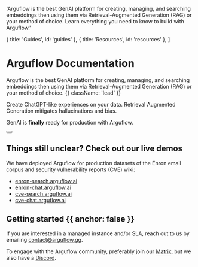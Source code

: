 
  'Arguflow is the best GenAI platform for creating, managing, and searching embeddings then using them via Retrieval-Augmented Generation (RAG) or your method of choice. Learn everything you need to know to build with Arguflow.'

  { title: 'Guides', id: 'guides' },
  { title: 'Resources', id: 'resources' },
]

<HeroPattern />

# Arguflow Documentation

Arguflow is the best GenAI platform for creating, managing, and searching embeddings then using them via Retrieval-Augmented Generation (RAG) or your method of choice. {{ className: 'lead' }}

Create ChatGPT-like experiences on your data. Retrieval Augmented Generation mitigates hallucinations and bias.

GenAI is **finally** ready for production with Arguflow.

<div className="not-prose mb-16 mt-6 flex gap-3">
  <Button href="/self-host-guide" arrow="right" children="Self Hosting Guide" />
</div>

## Things still unclear? Check out our live demos

We have deployed Arguflow for production datasets of the Enron email corpus and security vulnerability reports (CVE) wiki:

- [enron-search.arguflow.ai](https://enron-search.arguflow.ai)
- [enron-chat.arguflow.ai](https://enron-chat.arguflow.ai)
- [cve-search.arguflow.ai](https://cve-search.arguflow.ai)
- [cve-chat.arguflow.ai](https://cve-chat.arguflow.ai)

## Getting started {{ anchor: false }}

If you are interested in a managed instance and/or SLA, reach out to us by emailing contact@arguflow.gg.

To engage with the Arguflow community, preferably join our [Matrix](https://matrix.to/#/#arguflow-general:matrix.zerodao.gg), but we also have a [Discord](https://discord.gg/arguflow).

<Guides />

<Resources />
